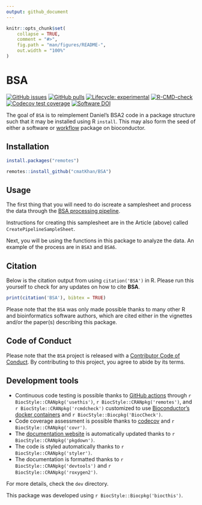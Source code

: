 ```yaml
---
output: github_document
---
```


<!-- README.md is generated from README.Rmd. Please edit that file -->

```r
knitr::opts_chunk$set(
    collapse = TRUE,
    comment = "#>",
    fig.path = "man/figures/README-",
    out.width = "100%"
)
```

# BSA

<!-- badges: start -->
[![GitHub issues](https://img.shields.io/github/issues/cmatKhan/BSA)](https://github.com/cmatKhan/BSA/issues)
[![GitHub pulls](https://img.shields.io/github/issues-pr/cmatKhan/BSA)](https://github.com/cmatKhan/BSA/pulls)
[![Lifecycle: experimental](https://img.shields.io/badge/lifecycle-experimental-orange.svg)](https://lifecycle.r-lib.org/articles/stages.html#experimental)
[![R-CMD-check](https://github.com/cmatKhan/BSA/actions/workflows/check-bioc.yml/badge.svg)](https://github.com/cmatKhan/BSA/actions/workflows/check-bioc.yml)
[![Codecov test coverage](https://codecov.io/gh/cmatKhan/BSA/branch/master/graph/badge.svg)](https://app.codecov.io/gh/cmatKhan/BSA?branch=master)
[![Software DOI](https://zenodo.org/badge/520266986.svg)](https://zenodo.org/badge/latestdoi/520266986)
<!-- badges: end -->

The goal of `BSA` is to reimplement Daniel's BSA2 code in a package structure 
such that it may be installed using R `install`. This may also form the seed 
of either a software or 
[workflow](https://contributions.bioconductor.org/non-software.html) package on bioconductor.

## Installation

```r

install.packages("remotes")

remotes::install_github("cmatKhan/BSA")

```

## Usage

The first thing that you will need to do iscreate a samplesheet and process 
the data through the [BSA processing pipeline](https://github.com/cmatKhan/variant_calling_and_bsa).

Instructions for creating this samplesheet are in the Article (above) called 
`CreatePipelineSampleSheet`.

Next, you will be using the functions in this package to analyze the data. An 
example of the process are in `BSA3` and `BSA6`.

## Citation

Below is the citation output from using `citation('BSA')` in R. Please
run this yourself to check for any updates on how to cite __BSA__.

```r
print(citation('BSA'), bibtex = TRUE)
```

Please note that the `BSA` was only made possible thanks to many other R and bioinformatics software authors, which are cited either in the vignettes and/or the paper(s) describing this package.

## Code of Conduct

Please note that the `BSA` project is released with a [Contributor Code of Conduct](http://bioconductor.org/about/code-of-conduct/). By contributing to this project, you agree to abide by its terms.

## Development tools

* Continuous code testing is possible thanks to [GitHub actions](https://www.tidyverse.org/blog/2020/04/usethis-1-6-0/)  through `r BiocStyle::CRANpkg('usethis')`, `r BiocStyle::CRANpkg('remotes')`, and `r BiocStyle::CRANpkg('rcmdcheck')` customized to use [Bioconductor's docker containers](https://www.bioconductor.org/help/docker/) and `r BiocStyle::Biocpkg('BiocCheck')`.
* Code coverage assessment is possible thanks to [codecov](https://codecov.io/gh) and `r BiocStyle::CRANpkg('covr')`.
* The [documentation website](http://cmatKhan.github.io/BSA) is automatically updated thanks to `r BiocStyle::CRANpkg('pkgdown')`.
* The code is styled automatically thanks to `r BiocStyle::CRANpkg('styler')`.
* The documentation is formatted thanks to `r BiocStyle::CRANpkg('devtools')` and `r BiocStyle::CRANpkg('roxygen2')`.

For more details, check the `dev` directory.

This package was developed using `r BiocStyle::Biocpkg('biocthis')`.


